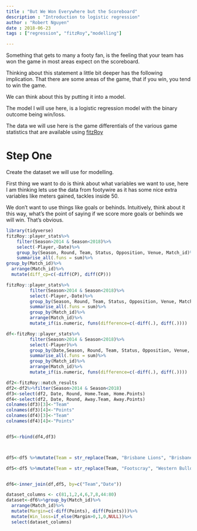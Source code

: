 ```yaml
---
title : "But We Won Everywhere but the Scoreboard"
description : "Introduction to logistic regression"
author : "Robert Nguyen"
date : 2018-06-23
tags : ["regression", "fitzRoy","modelling"]

---
```


Something that gets to many a footy fan, is the feeling that your team has won the game in most areas expect on the scoreboard. 

Thinking about this statement a little bit deeper has the following implication. That there are some areas of the game, that if you win, you tend to win the game. 

We can think about this by putting it into a model. 

The model I will use here, is a logistic regression model with the binary outcome being win/loss. 

The data we will use here is the game differentials of the various game statistics that are available using [fitzRoy](https://github.com/jimmyday12/fitzRoy)

# Step One

Create the dataset we will use for modelling. 

First thing we want to do is think about what variables we want to use, here I am thinking lets use the data from footywire as it has some nice extra variables like meters gained, tackles inside 50.

We don't want to use things like goals or behinds. Intuitively, think about it this way, what's the point of saying if we score more goals or behinds we will win. That's obvious.  



```r
library(tidyverse)
fitzRoy::player_stats%>%
    filter(Season>2014 & Season<2018)%>%
    select(-Player,-Date)%>%
    group_by(Season, Round, Team, Status, Opposition, Venue, Match_id)%>%
    summarise_all(.funs = sum)%>%
group_by(Match_id)%>%
  arrange(Match_id)%>%
  mutate(diff_cp=c(-diff(CP), diff(CP)))

```

```r
fitzRoy::player_stats%>%
         filter(Season>2014 & Season<2018)%>%
         select(-Player,-Date)%>%
         group_by(Season, Round, Team, Status, Opposition, Venue, Match_id)%>%
         summarise_all(.funs = sum)%>%
         group_by(Match_id)%>%
         arrange(Match_id)%>%
         mutate_if(is.numeric, funs(difference=c(-diff(.), diff(.))))

```

```r
df<-fitzRoy::player_stats%>%
         filter(Season>2014 & Season<2018)%>%
         select(-Player)%>%
         group_by(Date,Season, Round, Team, Status, Opposition, Venue, Match_id)%>%
         summarise_all(.funs = sum)%>%
         group_by(Match_id)%>%
         arrange(Match_id)%>%
         mutate_if(is.numeric, funs(difference=c(-diff(.), diff(.))))

df2<-fitzRoy::match_results
df2<-df2%>%filter(Season>2014 & Season<2018)
df3<-select(df2, Date, Round, Home.Team, Home.Points)
df4<-select(df2, Date, Round, Away.Team, Away.Points)
colnames(df3)[3]<-"Team"
colnames(df3)[4]<-"Points"
colnames(df4)[3]<-"Team"
colnames(df4)[4]<-"Points"


df5<-rbind(df4,df3)



df5<-df5 %>%mutate(Team = str_replace(Team, "Brisbane Lions", "Brisbane"))

df5<-df5 %>%mutate(Team = str_replace(Team, "Footscray", "Western Bulldogs"))


df6<-inner_join(df,df5, by=c("Team","Date"))

dataset_columns <- c(81,1,2,4,6,7,8,44:80)
dataset<-df6%>%group_by(Match_id)%>%
  arrange(Match_id)%>%
  mutate(Margin=c(-diff(Points), diff(Points)))%>%
  mutate(Win_loss=if_else(Margin>0,1,0,NULL))%>%
  select(dataset_columns)


```


```r


```


